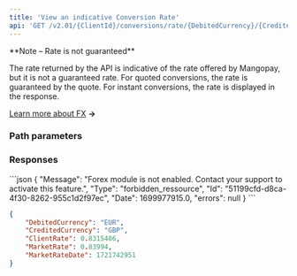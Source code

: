 ```yaml
---
title: 'View an indicative Conversion Rate'  
api: 'GET /v2.01/{ClientId}/conversions/rate/{DebitedCurrency}/{CreditedCurrency}'  
---
```




<Note>  
**Note – Rate is not guaranteed** 
  
The rate returned by the API is indicative of the rate offered by Mangopay, but it is not a guaranteed rate. For quoted conversions, the rate is guaranteed by the quote. For instant conversions, the rate is displayed in the response.
</Note>

<a href="/guides/fx" target="_blank">Learn more about FX</a> **&rarr;**

### Path parameters  

<DebitedCurrency />  

<CreditedCurrency />  

### Responses  

<AccordionGroup>

<Accordion title="200 - EURGBP currency pair with markup of 100 basis points (1% or 0.01)">  

<DebitedCurrencyResponse />  

<CreditedCurrencyResponse />  

<ClientRateResponse />  

<MarketRateResponse />  

<MarketRateDateResponse /></Accordion>

</AccordionGroup>
<AccordionGroup>

<Accordion title="400 - FX feature not activated">
```json 
{
    "Message": "Forex module is not enabled. Contact your support to activate this feature.",
    "Type": "forbidden_ressource",
    "Id": "51199cfd-d8ca-4f30-8262-955c1d2f97ec",
    "Date": 1699977915.0,
    "errors": null
}  
 ```  
</Accordion>

</AccordionGroup>  

<ResponseExample>  

```json 200 - EURGBP currency pair with markup of 100 basis points (1% or 0.01)  
{
    "DebitedCurrency": "EUR",
    "CreditedCurrency": "GBP",
    "ClientRate": 0.8315406,
    "MarketRate": 0.83994,
    "MarketRateDate": 1721742951
}  
```  
 </ResponseExample>

<RequestExample>
    <PhpViewIndicativeConversionRate />
    <ViewIndicativeConversionRateJava />
    <NetViewIndicativeConversionRate />
</RequestExample>